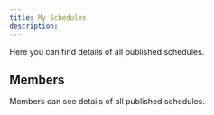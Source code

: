 ```yaml
---
title: My Schedules
description: 
---
```


Here you can find details of all published schedules.

## Members
Members can see details of all published schedules.

